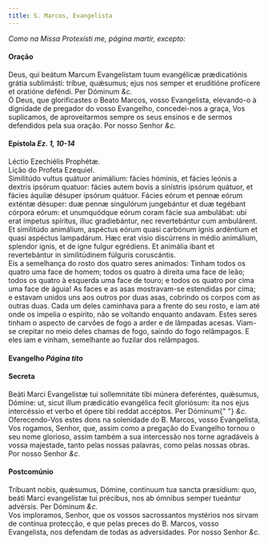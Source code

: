 ```yaml
---
title: S. Marcos, Evangelista
---
```


<em>Como na Missa Protexísti me, página martir, excepto:</em>

<h4 class="text-center">Oração</h4>
<div class="container-fluid">
  <div class="row">
    <div class="col-6 dropcaps text-justify">
      Deus, qui beátum Marcum Evangelístam tuum evangélicæ prædicatiónis grátia
      sublimásti: tríbue, quǽsumus; ejus nos semper et eruditióne profícere et
      oratióne deféndi. Per Dóminum <em>&c.</em>
    </div>
    <div class="col-6 dropcaps text-justify">
      Ó Deus, que glorificastes o Beato Marcos, vosso Evangelista, elevando-o à
      dignidade de pregador do vosso Evangelho, concedei-nos a graça, Vos
      suplicamos, de aproveitarmos sempre os seus ensinos e de sermos defendidos
      pela sua oração. Por nosso Senhor <em>&c.</em>
    </div>
  </div>
</div>

<h4 class="text-center">
  Epístola <em>Ez. 1, 10-14</em>
</h4>
<div class="container-fluid">
  <div class="row">
    <div class="col-6 text-justify">Léctio Ezechiélis Prophétæ.</div>
    <div class="col-6 text-justify">Lição do Profeta Ezequiel.</div>
    <div class="col-6 dropcaps text-justify">
      Similitúdo vultus quátuor animálium: fácies hóminis, et fácies leónis a
      dextris ipsórum quatuor: fácies autem bovis a sinístris ipsórum quátuor,
      et fácies áquilæ désuper ipsórum quátuor. Fácies eórum et pennæ eórum
      exténtæ désuper: duæ pennæ singulórum jungebántur et duæ tegébant córpora
      eórum: et unumquódque eórum coram fácie sua ambulábat: ubi erat ímpetus
      spíritus, illuc gradiebántur, nec revertebántur cum ambulárent. Et
      similitúdo animálium, aspéctus eórum quasi carbónum ignis ardéntium et
      quasi aspéctus lampadárum. Hæc erat visio discúrrens in médio animálium,
      splendor ignis, et de igne fulgur egrédiens. Et animália ibant et
      revertebántur in similitúdinem fúlguris coruscántis.
    </div>
    <div class="col-6 dropcaps text-justify">
      Eis a semelhança do rosto dos quatro seres animados: Tinham todos os
      quatro uma face de homem; todos os quatro à direita uma face de leão;
      todos os quatro à esquerda uma face de touro; e todos os quatro por cima
      uma face de águia! As faces e as asas mostravam-se estendidas por cima; e
      estavam unidos uns aos outros por duas asas, cobrindo os corpos com as
      outras duas. Cada um deles caminhava para a frente do seu rosto, e iam até
      onde os impelia o espírito, não se voltando enquanto andavam. Estes seres
      tinham o aspecto de carvões de fogo a arder e de lâmpadas acesas. Viam-se
      crepitar no meio deles chamas de fogo, saindo do fogo relâmpagos. E eles
      iam e vinham, semelhante ao fuzilar dos relâmpagos.
    </div>
  </div>
</div>

<h4 class="text-center">
  Evangelho <em>Página tito</em>
</h4>

<h4 class="text-center">Secreta</h4>
<div class="container-fluid">
  <div class="row">
    <div class="col-6 dropcaps text-justify">
      Beáti Marci Evangelístæ tui sollemnitáte tibi múnera deferéntes, quǽsumus,
      Dómine: ut, sicut illum prædicátio evangélica fecit gloriósum: ita nos
      ejus intercéssio et verbo et ópere tibi reddat accéptos. Per Dóminum{" "}
      <em>&c.</em>
    </div>
    <div class="col-6 dropcaps text-justify">
      Oferecendo-Vos estes dons na solenidade do B. Marcos, vosso Evangelista,
      Vos rogamos, Senhor, que, assim como a pregação do Evangelho tornou o seu
      nome glorioso, assim também a sua intercessão nos torne agradáveis à vossa
      majestade, tanto pelas nossas palavras, como pelas nossas obras. Por nosso
      Senhor <em>&c.</em>
    </div>
  </div>
</div>

<h4 class="text-center">Postcomúnio</h4>
<div class="container-fluid">
  <div class="row">
    <div class="col-6 dropcaps text-justify">
      Tríbuant nobis, quǽsumus, Dómine, contínuum tua sancta præsídium: quo,
      beáti Marci evangelístæ tui précibus, nos ab ómnibus semper tueántur
      advérsis. Per Dóminum <em>&c.</em>
    </div>
    <div class="col-6 dropcaps text-justify">
      Vos imploramos, Senhor, que os vossos sacrossantos mystérios nos sirvam de
      contínua protecção, e que pelas preces do B. Marcos, vosso Evangelista,
      nos defendam de todas as adversidades. Por nosso Senhor <em>&c.</em>
    </div>
  </div>
</div>
